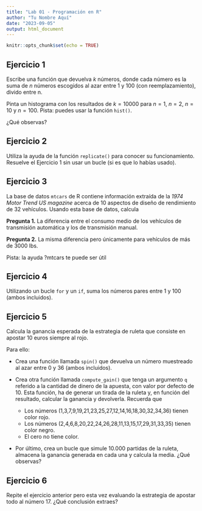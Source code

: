 ```yaml
---
title: "Lab 01 - Programación en R"
author: "Tu Nombre Aquí"
date: "2023-09-05"
output: html_document
---
```


```r
knitr::opts_chunk$set(echo = TRUE)
```

## Ejercicio 1

Escribe una función que devuelva $k$ números, donde cada número es
la suma de $n$ números escogidos al azar entre 1 y 100 (con reemplazamiento), divido entre n.

Pinta un histograma con los resultados de $k=10000$ para $n=1$, $n=2$, $n=10$ y $n=100$.
Pista: puedes usar la función `hist()`.

¿Qué observas?


## Ejercicio 2

Utiliza la ayuda de la función `replicate()` para conocer su funcionamiento.
Resuelve el Ejercicio 1 sin usar un bucle (si es que lo habías usado).


## Ejercicio 3

La base de datos `mtcars` de R contiene información extraída de la *1974 Motor Trend US magazine* acerca de 10 aspectos de diseño de rendimiento de 32 vehículos. 
Usando esta base de datos, calcula 

**Pregunta 1.** La diferencia entre el consumo medio de los vehículos de transmisión automática y los de transmisión manual.

**Pregunta 2.** La misma diferencia pero únicamente para vehículos de más de 3000 lbs.

Pista: la ayuda ?mtcars te puede ser útil

## Ejercicio 4

Utilizando un bucle `for` y un `if`, suma los números pares entre 1 y 100 (ambos incluidos).

## Ejercicio 5

Calcula la ganancia esperada de la estrategia de ruleta que consiste en apostar 10 euros siempre al rojo.

Para ello:

  - Crea una función llamada `spin()` que devuelva un número muestreado al azar entre 0 y 36 (ambos incluidos).
  - Crea otra función llamada `compute_gain()` que tenga un argumento `q` referido a la cantidad de dinero de la apuesta, con valor por defecto de 10. Esta función, ha de generar un tirada de la ruleta y, en función del resultado, calcular la ganancia y devolverla. Recuerda que
  
    * Los números (1,3,7,9,19,21,23,25,27,12,14,16,18,30,32,34,36) tienen color rojo.
    * Los números (2,4,6,8,20,22,24,26,28,11,13,15,17,29,31,33,35) tienen color negro.
    * El cero no tiene color.
    
  - Por último, crea un bucle que simule 10.000 partidas de la ruleta, almacena la ganancia generada en cada una y calcula la media. ¿Qué observas?
  
## Ejercicio 6

Repite el ejercicio anterior pero esta vez evaluando la estrategia de apostar todo al número 17. ¿Qué conclusión extraes?
